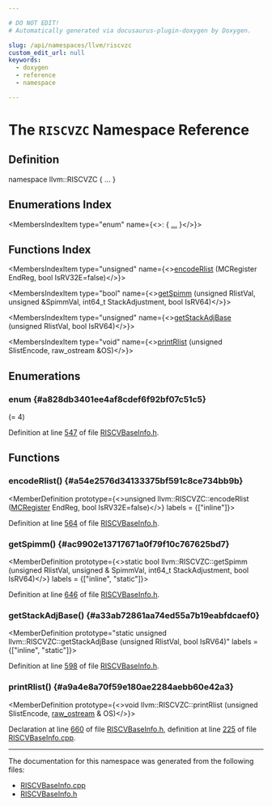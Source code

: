 ```yaml
---

# DO NOT EDIT!
# Automatically generated via docusaurus-plugin-doxygen by Doxygen.

slug: /api/namespaces/llvm/riscvzc
custom_edit_url: null
keywords:
  - doxygen
  - reference
  - namespace

---
```





# The `RISCVZC` Namespace Reference

<DoxygenPage pluginConfig={pluginConfig}>



## Definition

<CodeBlock>namespace llvm::RISCVZC &#123; ... &#125;</CodeBlock>

## Enumerations Index

<MembersIndex>

<MembersIndexItem
  type="enum"
  name={<>:  &#123; <a href="#a828db3401ee4af8cdef6f92bf07c51c5">...</a> &#125;</>}>
</MembersIndexItem>

</MembersIndex>

## Functions Index

<MembersIndex>

<MembersIndexItem
  type="unsigned"
  name={<><a href="#a54e2576d34133375bf591c8ce734bb9b">encodeRlist</a> (MCRegister EndReg, bool IsRV32E=false)</>}>
</MembersIndexItem>

<MembersIndexItem
  type="bool"
  name={<><a href="#ac9902e13717671a0f79f10c767625bd7">getSpimm</a> (unsigned RlistVal, unsigned &amp;SpimmVal, int64&#95;t StackAdjustment, bool IsRV64)</>}>
</MembersIndexItem>

<MembersIndexItem
  type="unsigned"
  name={<><a href="#a33ab72861aa74ed55a7b19eabfdcaef0">getStackAdjBase</a> (unsigned RlistVal, bool IsRV64)</>}>
</MembersIndexItem>

<MembersIndexItem
  type="void"
  name={<><a href="#a9a4e8a70f59e180ae2284aebb60e42a3">printRlist</a> (unsigned SlistEncode, raw&#95;ostream &amp;OS)</>}>
</MembersIndexItem>

</MembersIndex>


<SectionDefinition>

## Enumerations

### enum  {#a828db3401ee4af8cdef6f92bf07c51c5}

<MemberDefinition
  prototype="enum llvm::RISCVZC::RLISTENCODE ">

<EnumerationList title="Enumeration values">

<Link id="a828db3401ee4af8cdef6f92bf07c51c5ae7ab1a212f15abd8348b30007f66c1af" />
<EnumerationListItem name="RA">
 (= 4)
</EnumerationListItem>

<Link id="a828db3401ee4af8cdef6f92bf07c51c5a8ed1eda3896fa43338e7d230a0a4993d" />
<EnumerationListItem name="RA_S0">

</EnumerationListItem>

<Link id="a828db3401ee4af8cdef6f92bf07c51c5a187af652b39061ed41d0b62352661f32" />
<EnumerationListItem name="RA_S0_S1">

</EnumerationListItem>

<Link id="a828db3401ee4af8cdef6f92bf07c51c5a31e3e9d613967296c388d36615f6f97d" />
<EnumerationListItem name="RA_S0_S2">

</EnumerationListItem>

<Link id="a828db3401ee4af8cdef6f92bf07c51c5aadd2972b9caac589722230f8a0e765eb" />
<EnumerationListItem name="RA_S0_S3">

</EnumerationListItem>

<Link id="a828db3401ee4af8cdef6f92bf07c51c5ac17ab07c26d45484136905fd4399b743" />
<EnumerationListItem name="RA_S0_S4">

</EnumerationListItem>

<Link id="a828db3401ee4af8cdef6f92bf07c51c5a0171e14e615b8a32d8e0144f6857f4f3" />
<EnumerationListItem name="RA_S0_S5">

</EnumerationListItem>

<Link id="a828db3401ee4af8cdef6f92bf07c51c5a43ef1bb5618a7dfec8447935265bc7a3" />
<EnumerationListItem name="RA_S0_S6">

</EnumerationListItem>

<Link id="a828db3401ee4af8cdef6f92bf07c51c5a5fc8d3f95877d92dac0387673be112f4" />
<EnumerationListItem name="RA_S0_S7">

</EnumerationListItem>

<Link id="a828db3401ee4af8cdef6f92bf07c51c5a3150087b02a06cf72986c42415be65d7" />
<EnumerationListItem name="RA_S0_S8">

</EnumerationListItem>

<Link id="a828db3401ee4af8cdef6f92bf07c51c5a3b4cce13ba862cdd68e4ef5c7262745c" />
<EnumerationListItem name="RA_S0_S9">

</EnumerationListItem>

<Link id="a828db3401ee4af8cdef6f92bf07c51c5a5ab1e5a9b1ba4f448389be88afcb5127" />
<EnumerationListItem name="RA_S0_S11">

</EnumerationListItem>

<Link id="a828db3401ee4af8cdef6f92bf07c51c5a88c54d5a1b8d0b2add526cf7424fc165" />
<EnumerationListItem name="INVALID_RLIST">

</EnumerationListItem>

</EnumerationList>

Definition at line <a href="/docs/api/files/lib/lib/target/lib/target/riscv/lib/target/riscv/mctargetdesc/riscvbaseinfo-h/#l00547">547</a> of file <a href="/docs/api/files/lib/lib/target/lib/target/riscv/lib/target/riscv/mctargetdesc/riscvbaseinfo-h">RISCVBaseInfo.h</a>.
</MemberDefinition>

</SectionDefinition>

<SectionDefinition>

## Functions

### encodeRlist() {#a54e2576d34133375bf591c8ce734bb9b}

<MemberDefinition
  prototype={<>unsigned llvm::RISCVZC::encodeRlist (<a href="/docs/api/classes/llvm/mcregister">MCRegister</a> EndReg, bool IsRV32E=false)</>}
  labels = {["inline"]}>

Definition at line <a href="/docs/api/files/lib/lib/target/lib/target/riscv/lib/target/riscv/mctargetdesc/riscvbaseinfo-h/#l00564">564</a> of file <a href="/docs/api/files/lib/lib/target/lib/target/riscv/lib/target/riscv/mctargetdesc/riscvbaseinfo-h">RISCVBaseInfo.h</a>.
</MemberDefinition>

### getSpimm() {#ac9902e13717671a0f79f10c767625bd7}

<MemberDefinition
  prototype={<>static bool llvm::RISCVZC::getSpimm (unsigned RlistVal, unsigned &amp; SpimmVal, int64&#95;t StackAdjustment, bool IsRV64)</>}
  labels = {["inline", "static"]}>

Definition at line <a href="/docs/api/files/lib/lib/target/lib/target/riscv/lib/target/riscv/mctargetdesc/riscvbaseinfo-h/#l00646">646</a> of file <a href="/docs/api/files/lib/lib/target/lib/target/riscv/lib/target/riscv/mctargetdesc/riscvbaseinfo-h">RISCVBaseInfo.h</a>.
</MemberDefinition>

### getStackAdjBase() {#a33ab72861aa74ed55a7b19eabfdcaef0}

<MemberDefinition
  prototype="static unsigned llvm::RISCVZC::getStackAdjBase (unsigned RlistVal, bool IsRV64)"
  labels = {["inline", "static"]}>

Definition at line <a href="/docs/api/files/lib/lib/target/lib/target/riscv/lib/target/riscv/mctargetdesc/riscvbaseinfo-h/#l00598">598</a> of file <a href="/docs/api/files/lib/lib/target/lib/target/riscv/lib/target/riscv/mctargetdesc/riscvbaseinfo-h">RISCVBaseInfo.h</a>.
</MemberDefinition>

### printRlist() {#a9a4e8a70f59e180ae2284aebb60e42a3}

<MemberDefinition
  prototype={<>void llvm::RISCVZC::printRlist (unsigned SlistEncode, <a href="/docs/api/classes/llvm/raw-ostream">raw&#95;ostream</a> &amp; OS)</>}>

Declaration at line <a href="/docs/api/files/lib/lib/target/lib/target/riscv/lib/target/riscv/mctargetdesc/riscvbaseinfo-h/#l00660">660</a> of file <a href="/docs/api/files/lib/lib/target/lib/target/riscv/lib/target/riscv/mctargetdesc/riscvbaseinfo-h">RISCVBaseInfo.h</a>, definition at line <a href="/docs/api/files/lib/lib/target/lib/target/riscv/lib/target/riscv/mctargetdesc/riscvbaseinfo-cpp/#l00225">225</a> of file <a href="/docs/api/files/lib/lib/target/lib/target/riscv/lib/target/riscv/mctargetdesc/riscvbaseinfo-cpp">RISCVBaseInfo.cpp</a>.
</MemberDefinition>

</SectionDefinition>

<hr/>

The documentation for this namespace was generated from the following files:

<ul>
<li><a href="/docs/api/files/lib/lib/target/lib/target/riscv/lib/target/riscv/mctargetdesc/riscvbaseinfo-cpp">RISCVBaseInfo.cpp</a></li>
<li><a href="/docs/api/files/lib/lib/target/lib/target/riscv/lib/target/riscv/mctargetdesc/riscvbaseinfo-h">RISCVBaseInfo.h</a></li>
</ul>

</DoxygenPage>
